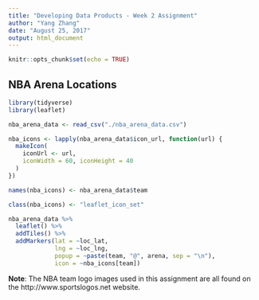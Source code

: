 ```yaml
---
title: "Developing Data Products - Week 2 Assignment"
author: "Yang Zhang"
date: "August 25, 2017"
output: html_document
---
```


```r
knitr::opts_chunk$set(echo = TRUE)
```

## NBA Arena Locations

```r
library(tidyverse)
library(leaflet)

nba_arena_data <- read_csv("./nba_arena_data.csv")

nba_icons <- lapply(nba_arena_data$icon_url, function(url) {
  makeIcon(
    iconUrl <- url,
    iconWidth = 60, iconHeight = 40
  )
})

names(nba_icons) <- nba_arena_data$team

class(nba_icons) <- "leaflet_icon_set"

nba_arena_data %>%
  leaflet() %>%
  addTiles() %>%
  addMarkers(lat = ~loc_lat,
             lng = ~loc_lng,
             popup = ~paste(team, "@", arena, sep = "\n"),
             icon = ~nba_icons[team])
```

**Note**: The NBA team logo images used in this assignment are all found on the http://www.sportslogos.net website.